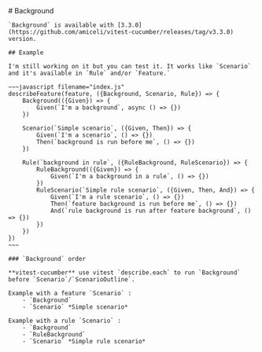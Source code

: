
<Layout title="vitest-cucumber">
    # Background

    `Background` is available with [3.3.0](https://github.com/amiceli/vitest-cucumber/releases/tag/v3.3.0) version.

    ## Example

    I'm still working on it but you can test it. It works like `Scenario` and it's available in `Rule` and/or `Feature.`

    ~~~javascript filename="index.js"
    describeFeature(feature, ({Background, Scenario, Rule}) => {
        Background(({Given}) => {
            Given(`I'm a background`, async () => {})
        })

        Scenario(`Simple scenario`, ({Given, Then}) => {
            Given(`I'm a scenario`, () => {})
            Then(`background is run before me`, () => {})
        })

        Rule(`background in rule`, ({RuleBackground, RuleScenario}) => {
            RuleBackground(({Given}) => {
                Given(`I'm a background in a rule`, () => {})
            })
            RuleScenario(`Simple rule scenario`, ({Given, Then, And}) => {
                Given(`I'm a rule scenario`, () => {})
                Then(`feature background is run before me`, () => {})
                And(`rule background is run after feature background`, () => {})
            })
        })
    })
    ~~~

    ### `Background` order

    **vitest-cucumber** use vitest `describe.each` to run `Background` before `Scenario`/`ScenarioOutline`.

    Example with a feature `Scenario` :
        - `Background`
        - `Scenario` *Simple scenario*

    Example with a rule `Scenario` : 
        - `Background`
        - `RuleBackground`
        - `Scenario` *Simple rule scenario*
</Layout>